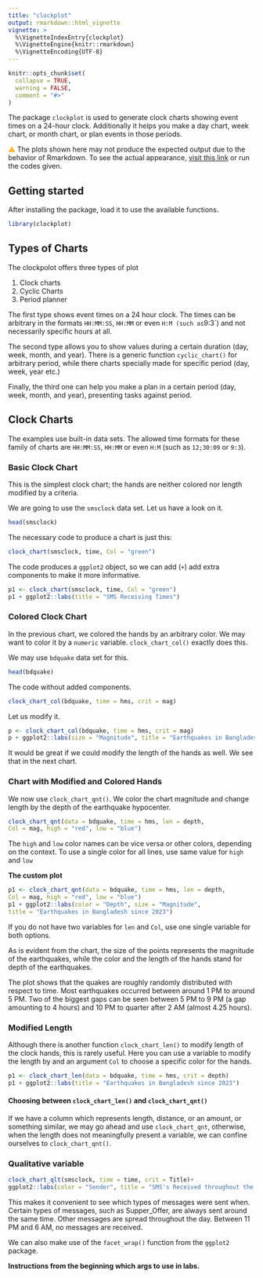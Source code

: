 ```yaml
---
title: "clockplot"
output: rmarkdown::html_vignette
vignette: >
  %\VignetteIndexEntry{clockplot}
  %\VignetteEngine{knitr::rmarkdown}
  %\VignetteEncoding{UTF-8}
---
```


```r
knitr::opts_chunk$set(
  collapse = TRUE,
  warning = FALSE,
  comment = "#>"
)
```

The package `clockplot` is used to generate clock charts showing event times 
on a 24-hour clock. Additionally it helps you make a day chart, week chart, 
or month chart, or plan events in those periods.

<span style = "color:Orange;">⚠</span> The plots shown here may not produce the
expected output due to the behavior of Rmarkdown. To see the actual appearance,
[visit this link](https://github.com/mahmudstat/clockplot) or run the codes given. 

## Getting started

After installing the package, load it to use the available functions. 

```r
library(clockplot)
```

## Types of Charts

The clockpolot offers three types of plot

1. Clock charts
2. Cyclic Charts
3. Period planner

The first type shows event times on a 24 hour clock. The times can be 
arbitrary in the formats `HH:MM:SS`, `HH:MM` or even `H:M (such as `9:3`) and not necessarily specific hours at all. 


The second type allows you to show values during a certain duration (day, week, month, and year). There is a generic function `cyclic_chart()` for arbitrary period, while
there charts specially made for specific period (day, week, year etc.)

Finally, the third one can help you make a plan in a certain period (day, week, month, and year), presenting tasks against period. 

## Clock Charts

The examples use built-in data sets. The allowed time formats for these family
of charts are `HH:MM:SS`, `HH:MM` or even `H:M` (such as `12;30:09` or `9:3`). 

### Basic Clock Chart

This is the simplest clock chart; the hands are
neither colored nor length modified by a criteria. 

We are going to use the `smsclock` data set. Let us have a look on it. 

```r
head(smsclock)
```

The necessary code to produce a chart is just this:

```r
clock_chart(smsclock, time, Col = "green")
```

The code produces a `ggplot2` object, so we can add (`+`) add extra components 
to make it more informative. 


```r
p1 <- clock_chart(smsclock, time, Col = "green")
p1 + ggplot2::labs(title = "SMS Receiving Times")
```


### Colored Clock Chart

In the previous chart, we colored the hands by an arbitrary color. We may want
to color it by a `numeric` variable. `clock_chart_col()` exactly does this. 

We may use `bdquake` data set for this. 

```r
head(bdquake)
```

The code without added components. 

```r
clock_chart_col(bdquake, time = hms, crit = mag)
```

Let us modify it.

```r
p <- clock_chart_col(bdquake, time = hms, crit = mag)
p + ggplot2::labs(size = "Magnitude", title = "Earthquakes in Bangladesh since 2023")
```

It would be great if we could modify the length of the hands as well. We see 
that in the next chart. 

### Chart with Modified and Colored Hands

We now use `clock_chart_qnt()`. We color the chart magnitude and change 
length by the depth of the earthquake hypocenter.

```r
clock_chart_qnt(data = bdquake, time = hms, len = depth,
Col = mag, high = "red", low = "blue")
```

The `high` and `low` color names can be vice versa or other colors, depending on the context. To use a single color for all lines, use same value for `high` and `low`

**The custom plot**

```r
p1 <- clock_chart_qnt(data = bdquake, time = hms, len = depth,
Col = mag, high = "red", low = "blue")
p1 + ggplot2::labs(color = "Depth", size = "Magnitude",
title = "Earthquakes in Bangladesh since 2023")
```

If you do not have two variables for `len` and `Col`, use one single variable 
for both options. 

As is evident from the chart, the size of the points represents the magnitude 
of the earthquakes, while the color and the length of the hands stand for 
depth of the earthquakes. 

The plot shows that the quakes are roughly randomly distributed with respect 
to time. Most earthquakes occurred between around 1 PM to around 5 PM. Two 
of the biggest gaps can be seen between 5 PM to 9 PM (a gap amounting to 4 
hours) and 10 PM to quarter after 2 AM (almost 4.25 hours). 

### Modified Length

Although there is another function `clock_chart_len()` to modify length of the
clock hands, this is rarely useful. Here you can use a variable to modify the
length by and an argument `Col` to choose a specific color for the hands. 

```r
p1 <- clock_chart_len(data = bdquake, time = hms, crit = depth)
p1 + ggplot2::labs(title = "Earthquakes in Bangladesh since 2023")
```

#### Choosing between `clock_chart_len()` and `clock_chart_qnt()`

If we have a column which represents length, distance, or an amount, or 
something similar, we may go ahead and use `clock_chart_qnt`, otherwise, when
the length does not meaningfully present a variable, we can confine ourselves
to `clock_chart_qnt()`. 

### Qualitative variable


```r
clock_chart_qlt(smsclock, time = time, crit = Title)+
ggplot2::labs(color = "Sender", title = "SMS's Received throughout the Day")
```

This makes it convenient to see which types of messages were sent when. Certain 
types of messages, such as Supper_Offer, are always sent around the same time. 
Other messages are spread throughout the day. Between 11 PM and 6 AM, no 
messages are received. 

We can also make use of the `facet_wrap()` function from the `ggplot2` package.



**Instructions from the beginning which args to use in labs.**
